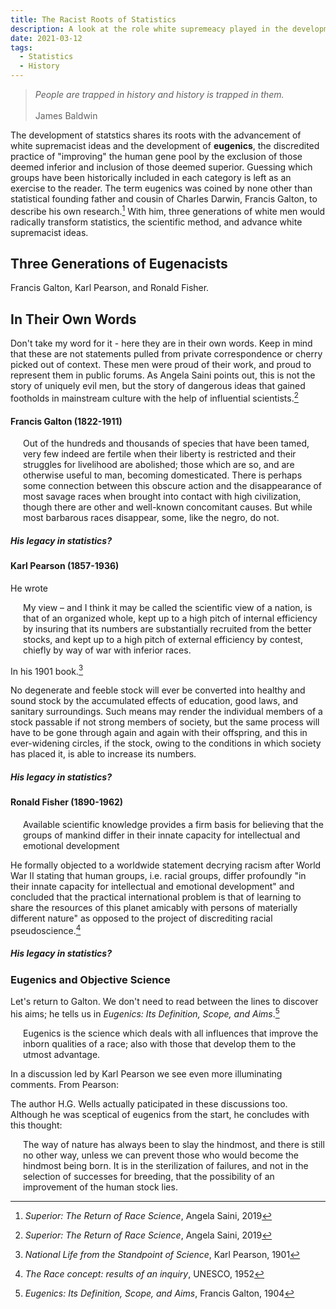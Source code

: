 ```yaml
---
title: The Racist Roots of Statistics
description: A look at the role white supremeacy played in the development of the field of statistics
date: 2021-03-12
tags:
  - Statistics
  - History
---
```


> *People are trapped in history and history is trapped in them.*<br /><br />James Baldwin<!--, "Stranger in the Village"-->

The development of statstics shares its roots with the advancement of white supremacist ideas and
the development of **eugenics**, the discredited practice of "improving" the human gene pool by the 
exclusion of those deemed inferior and inclusion of those deemed superior. Guessing which groups 
have been historically included in each category is left as an exercise to the reader. The term eugenics 
was coined by none other than statistical founding father and cousin of Charles Darwin, Francis Galton, 
to describe his own research.[^1] With him, three generations of white men would radically transform
statistics, the scientific method, and advance white supremacist ideas.

## Three Generations of Eugenacists

Francis Galton, Karl Pearson, and Ronald Fisher.




## In Their Own Words

Don't take my word for it - here they are in their own words. Keep in mind that these are not statements pulled from private correspondence or
cherry picked out of context. These men were proud of their work, and proud to represent them in public forums. As Angela Saini points out, this 
is not the story of uniquely evil men, but the story of dangerous ideas that gained footholds in mainstream culture with the help of influential 
scientists.[^1]

#### Francis Galton (1822-1911)

<span style="padding-left: 20px; display:block">
Out of the hundreds and thousands of species that have been tamed, very few indeed are fertile when their liberty is restricted and their 
struggles for livelihood are abolished; those which are so, and are otherwise useful to man, becoming domesticated. There is perhaps some 
connection between this obscure action and the disappearance of most savage races when brought into contact with high civilization, though 
there are other and well-known concomitant causes. But while most barbarous races disappear, some, like the negro, do not.
</span>


##### His legacy in statistics?

#### Karl Pearson (1857-1936)

He wrote

<span style="padding-left: 20px; display:block">
My view – and I think it may be called the scientific view of a nation, is that of an organized whole, kept up to a high pitch of internal 
efficiency by insuring that its numbers are substantially recruited from the better stocks, and kept up to a high pitch of external efficiency 
by contest, chiefly by way of war with inferior races.
</span>

In his 1901 book.[^3]

No degenerate and feeble stock will ever be converted into healthy and sound stock by the accumulated effects of education, good laws, and sanitary surroundings. Such means may render the individual members of a stock passable if not strong members of society, but the same process will have to be gone through again and again with their offspring, and this in ever-widening circles, if the stock, owing to the conditions in which society has placed it, is able to increase its numbers.


##### His legacy in statistics?

#### Ronald Fisher (1890-1962)

<span style="padding-left: 20px; display:block">
Available scientific knowledge provides a firm basis for believing that the groups of mankind differ in their innate 
capacity for intellectual and emotional development
</span>


He formally objected to a worldwide statement decrying racism after World War II stating that human groups, i.e. racial groups, differ profoundly
"in their innate capacity for intellectual and emotional development" and concluded that the practical international problem is that of learning 
to share the resources of this planet amicably with persons of materially different nature" as opposed to the project of discrediting racial 
pseudoscience.[^4]

##### His legacy in statistics?


### Eugenics and Objective Science

Let's return to Galton. We don't need to read between the lines to discover his aims; he tells us in *Eugenics: Its Definition, Scope, and Aims*.[^2]

<span style="padding-left: 20px; display:block">
Eugenics is the science which deals with all influences that improve the inborn qualities of a race; also with those that develop them to 
the utmost advantage. 
</span>

In a discussion led by Karl Pearson we see even more illuminating comments. From Pearson:



The author H.G. Wells actually paticipated in these discussions too. Although he was sceptical of eugenics from the start, he concludes with this 
thought:

<span style="padding-left: 20px; display:block">
The way of nature has always been to slay the hindmost, and there is still no other way, unless we can prevent those who would become the 
hindmost being born. It is in the sterilization of failures, and not in the selection of successes for breeding, that the possibility of 
an improvement of the human stock lies.
</span>









[^1]: *Superior: The Return of Race Science*, Angela Saini, 2019
[^2]: *Eugenics: Its Definition, Scope, and Aims*, Francis Galton, 1904
[^3]: *National Life from the Standpoint of Science*, Karl Pearson, 1901
[^4]: *The Race concept: results of an inquiry*, UNESCO, 1952